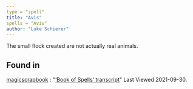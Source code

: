 ```yaml
---
type = "spell"
title: "Avis"
spells = "Avis"
author: "Luke Schierer"
---
```


The small flock created are not actually real animals.

## Found in

[magicscrapbook](https://magicscrapbook.tumblr.com/)
:   "[‘Book of Spells’ transcript](https://magicscrapbook.tumblr.com/post/162085200042/book-of-spells-transcript)"
    Last Viewed 2021-09-30.
